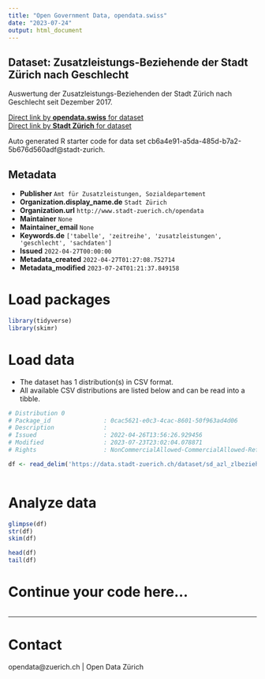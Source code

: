 ```yaml
---
title: "Open Government Data, opendata.swiss"
date: "2023-07-24"
output: html_document
---
```


## Dataset: Zusatzleistungs-Beziehende der Stadt Zürich nach Geschlecht

Auswertung der Zusatzleistungs-Beziehenden der Stadt Zürich nach Geschlecht seit Dezember 2017. 


[Direct link by **opendata.swiss** for dataset](https://opendata.swiss/de/dataset/zusatzleistungs-beziehende-der-stadt-zurich-nach-geschlecht)<br>
[Direct link by **Stadt Zürich** for dataset](https://data.stadt-zuerich.ch/dataset/sd_azl_zlbeziehende_geschlecht)

Auto generated R starter code for data set cb6a4e91-a5da-485d-b7a2-5b676d560adf@stadt-zurich.

## Metadata

- **Publisher** `Amt für Zusatzleistungen, Sozialdepartement`
- **Organization.display_name.de** `Stadt Zürich`
- **Organization.url** `http://www.stadt-zuerich.ch/opendata`
- **Maintainer** `None`
- **Maintainer_email** `None`
- **Keywords.de** `['tabelle', 'zeitreihe', 'zusatzleistungen', 'geschlecht', 'sachdaten']`
- **Issued** `2022-04-27T00:00:00`
- **Metadata_created** `2022-04-27T01:27:08.752714`
- **Metadata_modified** `2023-07-24T01:21:37.849158`


# Load packages

```r

library(tidyverse)
library(skimr)

```

# Load data

-   The dataset has 1 distribution(s) in CSV format.
-   All available CSV distributions are listed below and can be read into a tibble.

```r

# Distribution 0
# Package_id               : 0cac5621-e0c3-4cac-8601-50f963ad4d06
# Description              : 
# Issued                   : 2022-04-26T13:56:26.929456
# Modified                 : 2023-07-23T23:02:04.078871
# Rights                   : NonCommercialAllowed-CommercialAllowed-ReferenceNotRequired

df <- read_delim('https://data.stadt-zuerich.ch/dataset/sd_azl_zlbeziehende_geschlecht/download/sd_azl_zlbeziehende_geschlecht.csv')



```

# Analyze data

```r

glimpse(df)
str(df)
skim(df)

head(df)
tail(df)

```

# Continue your code here...

```r

```

------------------------------------------------------------------------

# Contact

opendata@zuerich.ch | Open Data Zürich
